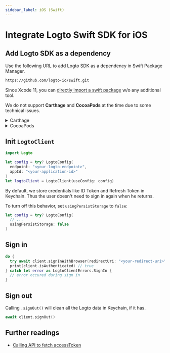 ```yaml
---
sidebar_label: iOS (Swift)
---
```




# Integrate Logto Swift SDK for iOS

<AppNote type="Native" />

## Add Logto SDK as a dependency

Use the following URL to add Logto SDK as a dependency in Swift Package Manager.

```bash
https://github.com/logto-io/swift.git
```

Since Xcode 11, you can [directly import a swift package](https://developer.apple.com/documentation/swift_packages/adding_package_dependencies_to_your_app) w/o any additional tool.

We do not support **Carthage** and **CocoaPods** at the time due to some technical issues.

<details>
  <summary>Carthage</summary>
  Carthage <a href="https://github.com/Carthage/Carthage/issues/1226#issuecomment-290931385">needs a `xcodeproj` file to build</a>, but `swift package generate-xcodeproj` will report a failure since we are using binary targets for native social plugins. We will try to find a workaround later.
</details>

<details>
  <summary>CocoaPods</summary>
  CocoaPods <a href="https://github.com/CocoaPods/CocoaPods/issues/3276">does not support local dependency</a> and monorepo, thus it's hard to create a `.podspec` for this repo.
</details>

## Init `LogtoClient`

```swift
import Logto

let config = try? LogtoConfig(
  endpoint: "<your-logto-endpoint>",
  appId: "<your-application-id>"
)
let logtoClient = LogtoClient(useConfig: config)
```

By default, we store credentials like ID Token and Refresh Token in Keychain. Thus the user doesn't need to sign in again when he returns.

To turn off this behavior, set `usingPersistStorage` to `false`:

```swift
let config = try? LogtoConfig(
  // ...
  usingPersistStorage: false
)
```

## Sign in

<SignInNote calling=".signInWithBrowser(redirectUri:)" />

```swift
do {
  try await client.signInWithBrowser(redirectUri: "<your-redirect-uri>")
  print(client.isAuthenticated) // true
} catch let error as LogtoClientErrors.SignIn {
  // error occured during sign in
}
```

## Sign out

Calling `.signOut()` will clean all the Logto data in Keychain, if it has.

```swift
await client.signOut()
```

## Further readings

- [Calling API to fetch accessToken](https://link-url-here.org)
